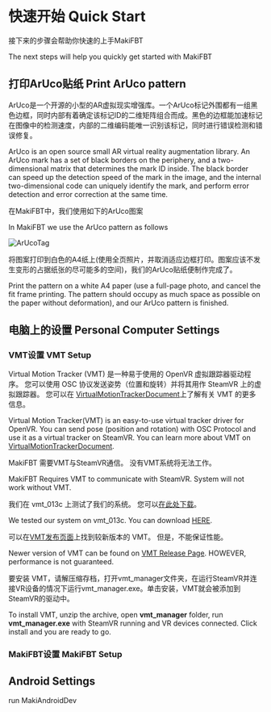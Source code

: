 # 快速开始 Quick Start

接下来的步骤会帮助你快速的上手MakiFBT

The next steps will help you quickly get started with MakiFBT

## 打印ArUco贴纸 Print ArUco pattern

ArUco是一个开源的小型的AR虚拟现实增强库。一个ArUco标记外围都有一组黑色边框，同时内部有着确定该标记ID的二维矩阵组合而成。黑色的边框能加速标记在图像中的检测速度，内部的二维编码能唯一识别该标记，同时进行错误检测和错误修复。

ArUco is an open source small AR virtual reality augmentation library. An ArUco mark has a set of black borders on the periphery, and a two-dimensional matrix that determines the mark ID inside. The black border can speed up the detection speed of the mark in the image, and the internal two-dimensional code can uniquely identify the mark, and perform error detection and error correction at the same time.

在MakiFBT中，我们使用如下的ArUco图案

In MakiFBT we use the ArUco pattern as follows

![ArUcoTag](image/ArUco.png#pic_center=256x256 "ArUco")

将图案打印到白色的A4纸上(使用全页照片，并取消适应边框打印。图案应该不发生变形的占据纸张的尽可能多的空间)，我们的ArUco贴纸便制作完成了。

Print the pattern on a white A4 paper (use a full-page photo, and cancel the fit frame printing. The pattern should occupy as much space as possible on the paper without deformation), and our ArUco pattern is finished.

## 电脑上的设置 Personal Computer Settings

### VMT设置 VMT Setup

Virtual Motion Tracker (VMT) 是一种易于使用的 OpenVR 虚拟跟踪器驱动程序。 您可以使用 OSC 协议发送姿势（位置和旋转）并将其用作 SteamVR 上的虚拟跟踪器。 您可以在 [VirtualMotionTrackerDocument](https://gpsnmeajp.github.io/VirtualMotionTrackerDocument/)上了解有关 VMT 的更多信息。

Virtual Motion Tracker(VMT) is an easy-to-use virtual tracker driver for OpenVR. You can send pose (position and rotation) with OSC Protocol and use it as a virtual tracker on SteamVR. You can learn more about VMT on [VirtualMotionTrackerDocument](https://gpsnmeajp.github.io/VirtualMotionTrackerDocument/).

MakiFBT 需要VMT与SteamVR通信。 没有VMT系统将无法工作。

MakiFBT Requires VMT to communicate with SteamVR. System will not work without VMT.

我们在 vmt_013c 上测试了我们的系统。 您可以[在此处下载](https://github.com/gpsnmeajp/VirtualMotionTracker/releases/download/v0.13c/vmt_013c.zip)。

We tested our system on vmt_013c. You can download [HERE](https://github.com/gpsnmeajp/VirtualMotionTracker/releases/download/v0.13c/vmt_013c.zip).

可以在[VMT发布页面](https://github.com/gpsnmeajp/VirtualMotionTracker/releases)上找到较新版本的 VMT。 但是，不能保证性能。

Newer version of VMT can be found on [VMT Release Page](https://github.com/gpsnmeajp/VirtualMotionTracker/releases). HOWEVER, performance is not guaranteed.

要安装 VMT，请解压缩存档，打开vmt_manager文件夹，在运行SteamVR并连接VR设备的情况下运行vmt_manager.exe。单击安装，VMT就会被添加到SteamVR的驱动中。

To install VMT, unzip the archive, open **vmt_manager** folder, run **vmt_manager.exe** with SteamVR running and VR devices connected. Click install and you are ready to go.

### MakiFBT设置 MakiFBT Setup



## Android Settings

run MakiAndroidDev
